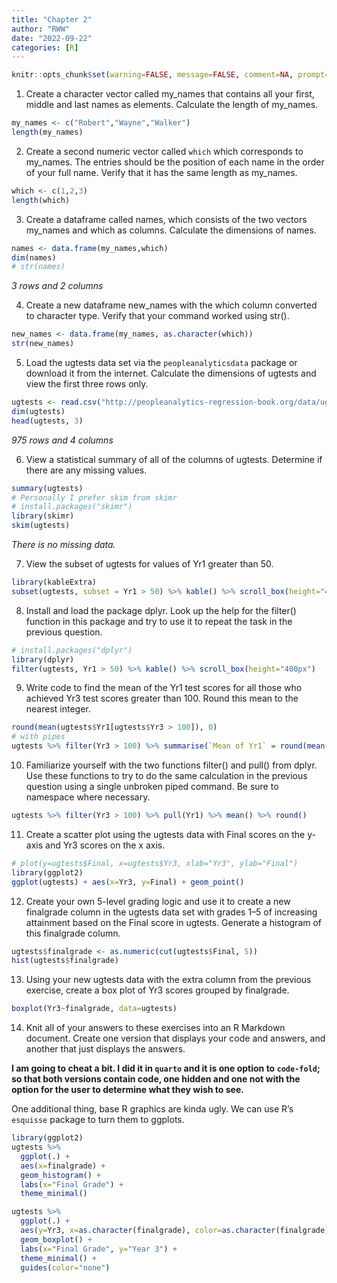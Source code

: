 ```yaml
---
title: "Chapter 2"
author: "RWW"
date: "2022-09-22"
categories: [R]
---
```


```r
knitr::opts_chunk$set(warning=FALSE, message=FALSE, comment=NA, prompt=FALSE, fig.height=6, fig.width=6.5, fig.retina = 3, dev = 'svg', dev.args = list(bg = "white"))
```

1.  Create a character vector called my_names that contains all your first, middle and last names as elements. Calculate the length of my_names.

```r
my_names <- c("Robert","Wayne","Walker")
length(my_names)
```


2.  Create a second numeric vector called `which` which corresponds to my_names. The entries should be the position of each name in the order of your full name. Verify that it has the same length as my_names.

```r
which <- c(1,2,3)
length(which)
```


3.  Create a dataframe called names, which consists of the two vectors my_names and which as columns. Calculate the dimensions of names.

```r
names <- data.frame(my_names,which)
dim(names)
# str(names)
```

*3 rows and 2 columns*

4.  Create a new dataframe new_names with the which column converted to character type. Verify that your command worked using str().

```r
new_names <- data.frame(my_names, as.character(which))
str(new_names)
```


5.  Load the ugtests data set via the `peopleanalyticsdata` package or download it from the internet. Calculate the dimensions of ugtests and view the first three rows only.

```r
ugtests <- read.csv("http://peopleanalytics-regression-book.org/data/ugtests.csv")
dim(ugtests)
head(ugtests, 3)
```
*975 rows and 4 columns*

6.  View a statistical summary of all of the columns of ugtests. Determine if there are any missing values.

```r
summary(ugtests)
# Personally I prefer skim from skimr
# install.packages("skimr")
library(skimr)
skim(ugtests)
```

*There is no missing data.*

7.  View the subset of ugtests for values of Yr1 greater than 50.

```r
library(kableExtra)
subset(ugtests, subset = Yr1 > 50) %>% kable() %>% scroll_box(height="400px")
```


8.  Install and load the package dplyr. Look up the help for the filter() function in this package and try to use it to repeat the task in the previous question.

```r
# install.packages("dplyr")
library(dplyr)
filter(ugtests, Yr1 > 50) %>% kable() %>% scroll_box(height="400px")
```


9.  Write code to find the mean of the Yr1 test scores for all those who achieved Yr3 test scores greater than 100. Round this mean to the nearest integer.

```r
round(mean(ugtests$Yr1[ugtests$Yr3 > 100]), 0)
# with pipes
ugtests %>% filter(Yr3 > 100) %>% summarise(`Mean of Yr1` = round(mean(Yr1), 0))
```


10. Familiarize yourself with the two functions filter() and pull() from dplyr. Use these functions to try to do the same calculation in the previous question using a single unbroken piped command. Be sure to namespace where necessary.

```r
ugtests %>% filter(Yr3 > 100) %>% pull(Yr1) %>% mean() %>% round()
```


11. Create a scatter plot using the ugtests data with Final scores on the y-axis and Yr3 scores on the x axis.

```r
# plot(y=ugtests$Final, x=ugtests$Yr3, xlab="Yr3", ylab="Final")
library(ggplot2)
ggplot(ugtests) + aes(x=Yr3, y=Final) + geom_point()
```


12. Create your own 5-level grading logic and use it to create a new finalgrade column in the ugtests data set with grades 1--5 of increasing attainment based on the Final score in ugtests. Generate a histogram of this finalgrade column.

```r
ugtests$finalgrade <- as.numeric(cut(ugtests$Final, 5))
hist(ugtests$finalgrade)
```


13. Using your new ugtests data with the extra column from the previous exercise, create a box plot of Yr3 scores grouped by finalgrade.

```r
boxplot(Yr3~finalgrade, data=ugtests)
```


14. Knit all of your answers to these exercises into an R Markdown document. Create one version that displays your code and answers, and another that just displays the answers.

**I am going to cheat a bit.  I did it in `quarto` and it is one option to `code-fold`; so that both versions contain code, one hidden and one not with the option for the user to determine what they wish to see.**

One additional thing, base R graphics are kinda ugly.  We can use R's `esquisse` package to turn them to ggplots.

```r
library(ggplot2)
ugtests %>% 
  ggplot(.) + 
  aes(x=finalgrade) + 
  geom_histogram() +
  labs(x="Final Grade") +
  theme_minimal()
```



```r
ugtests %>% 
  ggplot(.) + 
  aes(y=Yr3, x=as.character(finalgrade), color=as.character(finalgrade)) + 
  geom_boxplot() +
  labs(x="Final Grade", y="Year 3") +
  theme_minimal() +
  guides(color="none")
```

